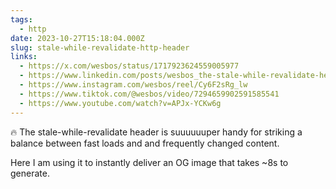 ```yaml
---
tags:
  - http
date: 2023-10-27T15:18:04.000Z
slug: stale-while-revalidate-http-header
links:
  - https://x.com/wesbos/status/1717923624559005977
  - https://www.linkedin.com/posts/wesbos_the-stale-while-revalidate-header-is-suuuuuuper-activity-7123692453139779584-ES8H/?trk=public_profile_like_view
  - https://www.instagram.com/wesbos/reel/Cy6F2sRg_lw
  - https://www.tiktok.com/@wesbos/video/7294659902591585541
  - https://www.youtube.com/watch?v=APJx-YCKw6g
---
```


🔥 The stale-while-revalidate header is suuuuuuper handy for striking a balance between fast loads and and frequently changed content. 

Here I am using it to instantly deliver an OG image that takes ~8s to generate.
